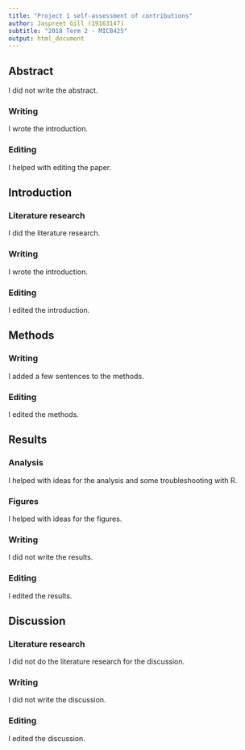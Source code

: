 ```yaml
---
title: "Project 1 self-assessment of contributions"
author: Jaspreet Gill (19163147)
subtitle: "2018 Term 2 - MICB425"
output: html_document
---
```


## Abstract  
I did not write the abstract.  

### Writing
I wrote the introduction.  

### Editing
I helped with editing the paper. 


## Introduction
### Literature research
I did the literature research.  

### Writing
I wrote the introduction.  

### Editing
I edited the introduction.  


## Methods
### Writing
I added a few sentences to the methods.  

### Editing
I edited the methods.  


## Results
### Analysis 
I helped with ideas for the analysis and some troubleshooting with R.  

### Figures
I helped with ideas for the figures.  

### Writing
I did not write the results.  

### Editing
I edited the results.  


## Discussion
### Literature research
I did not do the literature research for the discussion.  

### Writing
I did not write the discussion.  

### Editing
I edited the discussion.  

